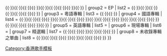 {{Navbox
| name  = 邰正宵
| title = [[邰正宵]]
| titlestyle = background:#C8C74C
| group1 = 單曲
| list1 = {{nowrap|[[相思如麻 (單曲)|相思如麻]]''（1998）''}}{{·}}{{nowrap|[[我不配 (單曲)|我不配]]''（2007）''}}{{·}}{{nowrap|[[豆芽菜 (邰正宵單曲)|豆芽菜]]''（2008）''}}{{·}}{{nowrap|-{[[九霄云外 (單曲)|九霄云外]]}-''（2009）''}}{{·}}{{nowrap|[[奇經八脈 (單曲)|奇經八脈]]''（2010）''}}{{·}}{{nowrap|[[角聲吹響]]''（2010）''}}{{·}}{{nowrap|[[原諒我]]''（2011）''}}{{·}}{{nowrap|[[平行線 (單曲)|平行線]]''（2011）''}}{{·}}{{nowrap|[[九百九十九朵玫瑰（深情搖滾版）]]''（2012）''}}{{·}}{{nowrap|[[我什麼都可以不要]]''（2012）''}}{{·}}{{nowrap|[[執迷不悔 (單曲)|執迷不悔]]''（2013）''}}
| group2 = EP
| list2 = {{nowrap|[[夜夜寂寞]]''（1994）''}}{{·}}{{nowrap|[[步步高陞]]''（1995）''}}{{·}}{{nowrap|[[一千零一夜 (邰正宵EP)|一千零一夜]]''（1995）''}}{{·}}{{nowrap|[[心要讓你聽見]]''（1995）''}}{{·}}{{nowrap|[[愛歸零 (EP)|愛歸零]]''（1996）''}}{{·}}{{nowrap|[[You Are So Vain (EP)|You Are So Vain]]''（1996）''}}{{·}}{{nowrap|[[俘虜 (邰正宵EP)|俘虜]]''（1997）''}}{{·}}{{nowrap|[[這世界已正在倒數]]''（2004）''}}
| group3 = 粵語專輯
| list3 = {{nowrap|[[用情太深]]''（1995）''}}{{·}}{{nowrap|[[月光 海洋 夢]]''（1996）''}}{{·}}{{nowrap|[[情歌一首首]]''（2011）''}}
| group4 = 國語專輯
| list4 = {{nowrap|[[理想男孩]]''（1990）''}}{{·}}{{nowrap|[[痴心的我 (邰正宵專輯)|痴心的我]]''（1990）''}}{{·}}{{nowrap|[[為我喝采]]''（1992）''}}{{·}}{{nowrap|[[找一個字代替]]''（1993）''}}{{·}}{{nowrap|[[千紙鶴 (邰正宵專輯)|千紙鶴]]''（1994）''}}{{·}}{{nowrap|[[想你想得好孤寂]]''（1994）''}}{{·}}{{nowrap|[[一千零一夜 (邰正宵專輯)|一千零一夜]]''（1995）''}}{{·}}{{nowrap|[[愛歸零]]''（1996）''}}{{·}}{{nowrap|[[俘虜 (邰正宵專輯)|俘虜]]''（1997）''}}{{·}}{{nowrap|[[相思如麻]]''（1998）''}}{{·}}{{nowrap|[[再等一百年]]''（2000）''}}{{·}}{{nowrap|[[兩邊|兩邊（內地版）]]''（2003）''}}{{·}}{{nowrap|[[千古不變的愛]]''（2004）''}}{{·}}{{nowrap|[[藍色貝殼]]''（2006）''}}{{·}}{{nowrap|[[我不配]]''（2007）''}}{{·}}{{nowrap|-{[[九霄云外]]}-''（2009）''}}{{·}}{{nowrap|[[奇經八脈 (專輯)|奇經八脈]]''（2010）''}}{{·}}{{nowrap|[[起初]]''（2012）''}}{{·}}{{nowrap|[[歌者1]]''（2013）''}}{{·}}{{nowrap|[[歌者2]]''（2013）''}}{{·}}{{nowrap|[[歌者3]]''（2015）''}}{{·}}{{nowrap|[[愛在當下 (專輯)|愛在當下]]''（2016）''}}
| group5 = 英語專輯
| list5 = {{nowrap|[[You Are So Vain]]''（1996）''}}
| group6 = 現場專輯
| list6 = {{nowrap|[[重奏有你]]''（2002）''}}
| group7 = 精選輯
| list7 = {{nowrap|[[重燃愛戀]]''（1994）''}}{{·}}{{nowrap|[[東方之珠新紀元]]''（1997）''}}{{·}}{{nowrap|[[失物招領：邰正宵精選]]''（2002）''}}{{·}}{{nowrap|[[幸運兒]]''（2003）''}}{{·}}{{nowrap|[[兩邊|兩邊（台灣版）]]''（2004）''}}{{·}}{{nowrap|[[國語真經典 (邰正宵)|國語真經典]]''（2005）''}}{{·}}{{nowrap|[[源來是愛 (專輯)|源來是愛]]''（2008）''}}
| group8 = 未收錄專輯之單曲
| list8 = {{nowrap|《心中的日記》（《烈火青春》）''（1988）''}}{{·}}{{nowrap|《想飛的心》（《夏令營》）''（1989）''}}{{·}}{{nowrap|《沒有》（《七匹狼》）''（1989）''}}{{·}}{{nowrap|《內心戲》''（2001）''}}{{·}}{{nowrap|《你們最美》''（2011）''}}{{·}}{{nowrap|《愛是動詞》''（2014）''}}{{·}}{{nowrap|《泥土》''（2014）''}}{{·}}{{nowrap|《我知-{祢}-為我一直守候》（《經歷過後After》）''（2015）''}}{{·}}{{nowrap|《背後的-{祢}-》（《天愛6》）''（2016）''}}
}}
<noinclude>
[[Category:香港歌手模板]]